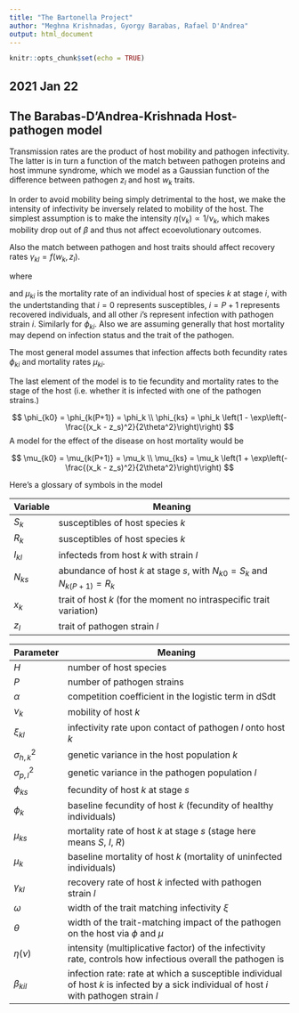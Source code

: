 ```yaml
---
title: "The Bartonella Project"
author: "Meghna Krishnadas, Gyorgy Barabas, Rafael D'Andrea"
output: html_document
---
```


```r
knitr::opts_chunk$set(echo = TRUE)
```

## 2021 Jan 22

## The Barabas-D'Andrea-Krishnada Host-pathogen model

Transmission rates are the product of host mobility and pathogen infectivity. The latter is in turn a function of the match between pathogen proteins and host immune syndrome, which we model as a Gaussian function of the difference between pathogen  $z_l$ and host $w_k$ traits. 

In order to avoid mobility being simply detrimental to the host, we make the intensity of infectivity be inversely related to mobility of the host. The simplest assumption is to make the intensity $\eta(\nu_k) \propto 1 / \nu_k$, which makes mobility drop out of $\beta$ and thus not affect ecoevolutionary outcomes.

Also the match between pathogen and host traits should affect recovery rates $\gamma_{kl} = f(w_k, z_l)$.


\begin{align}

N_k &= \sum_s N_{ks}= S_k + \sum_l I_{kl} + R_k \\

\frac{dS_k}{dt} &= \sum_s\phi_{ks} N_{ks} - \alpha N_k^2  - S_k \sum_{i, l}{\beta_{kil}I_{il}} - \mu_{k0} S_k \\

\frac{dI_{kl}}{dt} &= S_k \sum_i{\beta_{kil} I_{il}} - \gamma_{kl}I_{kl} - \mu_{kl} I_{kl} \\

\frac{dR_{k}}{dt} &= \sum_{l} \gamma_{kl}I_{kl} - \mu_{k(P+1)} R_k \\

\frac{dz_l}{dt} &= \sigma_{p,l}^2 \left(\sum_{k,i} \frac{S_k}{I_{kl}} \frac{\partial \beta_{kil}}{\partial z_l}  I_{il} - \sum_k \frac{\partial \mu_{kl}}{\partial z_l} - \sum_k \frac{\partial \gamma_{kl}}{\partial z_l}\right)\\


\frac{dx_k}{dt} &= \sigma_{h,k}^2 \sum_s \left(\frac{\partial \phi_{ks}}{\partial x_k} - \frac{\partial \mu_{ks}}{\partial x_k} \right)\frac{N_{ks}}{N_k} \\

\end{align}

where 

\begin{align}

\beta_{kil} &= \nu_k \nu_i \xi_{kl} \\

\xi_{il} &= \eta(\nu_i) \frac{1}{\omega\sqrt{2\pi}}\exp\left( -\frac{(x_i-z_l)^2}{2\omega^2}\right)

\end{align}

and $\mu_{ki}$ is the mortality rate of an individual host of species $k$ at stage $i$, with the undertstanding that $i=0$ represents susceptibles, $i = P +1$ represents recovered individuals, and all other $i$'s represent infection with pathogen strain $i$. Similarly for $\phi_{ki}$. Also we are assuming generally that host mortality may depend on infection status and the trait of the pathogen.

The most general model assumes that infection affects both fecundity rates $\phi_{ki}$ and mortality rates $\mu_{ki}$.

The last element of the model is to tie fecundity and mortality rates to the stage of the host (i.e. whether it is infected with one of the pathogen strains.)

$$
\phi_{k0} = \phi_{k(P+1)} = \phi_k \\
\phi_{ks} = \phi_k \left(1 - \exp\left(-\frac{(x_k - z_s)^2}{2\theta^2}\right)\right)
$$
A model for the effect of the disease on host mortality would be 

$$
\mu_{k0} = \mu_{k(P+1)} = \mu_k \\
\mu_{ks} = \mu_k \left(1 + \exp\left(-\frac{(x_k - z_s)^2}{2\theta^2}\right)\right)
$$

Here's a glossary of symbols in the model

Variable            Meaning
--------            -------
$S_k$                susceptibles of host species $k$ 
$R_k$                susceptibles of host species $k$ 
$I_{kl}$             infecteds from host $k$ with strain $l$
$N_{ks}$             abundance of host $k$ at stage $s$, with $N_{k0} = S_k$ and $N_{k(P+1)} = R_k$
$x_k$                trait of host $k$ (for the moment no intraspecific trait variation)
$z_l$                trait of pathogen strain $l$

Parameter            Meaning
---------            -------
$H$                  number of host species
$P$                  number of pathogen strains
$\alpha$             competition coefficient in the logistic term in dSdt
$\nu_k$              mobility of host $k$
$\xi_{kl}$           infectivity rate upon contact of pathogen $l$ onto host $k$
$\sigma_{h, k}^2$    genetic variance in the host population $k$
$\sigma_{p, l}^2$    genetic variance in the pathogen population $l$
$\phi_{ks}$          fecundity of host $k$ at stage $s$
$\phi_k$             baseline fecundity of host $k$ (fecundity of healthy individuals)
$\mu_{ks}$           mortality rate of host $k$ at stage $s$ (stage here means $S$, $I$, $R$)
$\mu_k$              baseline mortality of host $k$ (mortality of uninfected individuals)
$\gamma_{kl}$        recovery rate of host $k$ infected with pathogen strain $l$
$\omega$             width of the trait matching infectivity $\xi$
$\theta$             width of the trait-matching impact of the pathogen on the host via $\phi$ and $\mu$
$\eta(\nu)$          intensity (multiplicative factor) of the infectivity rate, controls how infectious overall the pathogen is
$\beta_{kil}$        infection rate: rate at which a susceptible individual of host $k$ is infected by a sick individual of host $i$ with pathogen strain $l$